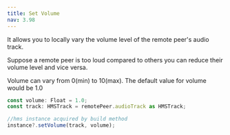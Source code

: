 ```yaml
---
title: Set Volume
nav: 3.98
---
```


It allows you to locally vary the volume level of the remote peer's audio track.


Suppose a remote peer is too loud compared to others you can reduce their volume level and vice versa.


Volume can vary from 0(min) to 10(max). The default value for volume would be 1.0

```js
const volume: Float = 1.0;
const track: HMSTrack = remotePeer.audioTrack as HMSTrack;

//hms instance acquired by build method
instance?.setVolume(track, volume);
```
